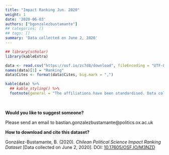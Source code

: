 ```yaml
---
title: "Impact Ranking Jun. 2020"
weight: 1
date: '2020-06-03'
authors: ["bgonzalezbustamante"]
## categories: []
## tags: []
summary: 'Data collected on June 2, 2020'
---
```


```r
## library(scholar)
library(kableExtra)

data <- read.csv("https://osf.io/zc7d8/download", fileEncoding = "UTF-8")
names(data)[1] = "Ranking"
data$Cites <- format(data$Cites, big.mark = ",")

kable(data) %>%
  ## kable_styling() %>%
  footnote(general = "The affiliations have been standardised. Data collected on June 2, 2020.")
```

\

**Would you like to suggest someone?**

Please send an email to <i class="fas fa-envelope"></i> bastian.gonzalezbustamante@politics.ox.ac.uk

**How to download and cite this dataset?**

González-Bustamante, B. (2020). *Chilean Political Science Impact Ranking Dataset* [Data collected on June 2, 2020]. DOI: [10.17605/OSF.IO/M3NZD](http://doi.org/10.17605/OSF.IO/M3NZD)
